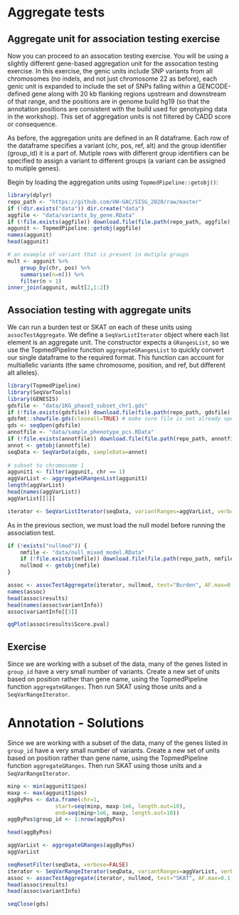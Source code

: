 # Aggregate tests

## Aggregate unit for association testing exercise

Now you can proceed to an assocation testing exercise. You will be using a slightly different gene-based aggregation unit for the assocation testing exercise. In this exercise, the genic units include SNP variants from all chromosomes (no indels, and not just chromosome 22 as before), each genic unit is expanded to include the set of SNPs falling within a GENCODE-defined gene along with 20 kb flanking regions upstream and downstream of that range, and the positions are in genome build hg19 (so that the annotation positions are consistent with the build used for genotyping data in the workshop). This set of aggregation units is not filtered by CADD score or consequence.

As before, the aggregation units are defined in an R dataframe. Each row of the dataframe specifies a variant (chr, pos, ref, alt) and the group identifier (group_id) it is a part of. Mutiple rows with different group identifiers can be specified to assign a variant to different groups (a variant can be assigned to mutiple genes).

Begin by loading the aggregation units using `TopmedPipeline::getobj()`:
```r
library(dplyr)
repo_path <- "https://github.com/UW-GAC/SISG_2020/raw/master"
if (!dir.exists("data")) dir.create("data")
aggfile <- "data/variants_by_gene.RData"
if (!file.exists(aggfile)) download.file(file.path(repo_path, aggfile), aggfile)
aggunit <- TopmedPipeline::getobj(aggfile)
names(aggunit)
head(aggunit)

# an example of variant that is present in mutiple groups
mult <- aggunit %>%
    group_by(chr, pos) %>%
    summarise(n=n()) %>%
    filter(n > 1)
inner_join(aggunit, mult[2,1:2])
```

## Association testing with aggregate units

We can run a burden test or SKAT on each of these units using `assocTestAggregate`. We define a `SeqVarListIterator` object where each list element is an aggregate unit. The constructor expects a `GRangesList`, so we use the TopmedPipeline function `aggregateGRangesList` to quickly convert our single dataframe to the required format. This function can account for multiallelic variants (the same chromosome, position, and ref, but different alt alleles).

```r
library(TopmedPipeline)
library(SeqVarTools)
library(GENESIS)
gdsfile <- "data/1KG_phase3_subset_chr1.gds"
if (!file.exists(gdsfile)) download.file(file.path(repo_path, gdsfile), gdsfile)
gdsfmt::showfile.gds(closeall=TRUE) # make sure file is not already open
gds <- seqOpen(gdsfile)
annotfile <- "data/sample_phenotype_pcs.RData"
if (!file.exists(annotfile)) download.file(file.path(repo_path, annotfile), aggfile)
annot <- getobj(annotfile)
seqData <- SeqVarData(gds, sampleData=annot)
    
# subset to chromosome 1
aggunit1 <- filter(aggunit, chr == 1)
aggVarList <- aggregateGRangesList(aggunit1)
length(aggVarList)
head(names(aggVarList))
aggVarList[[1]]

iterator <- SeqVarListIterator(seqData, variantRanges=aggVarList, verbose=FALSE)
```

As in the previous section, we must load the null model before running the association test.

```r
if (!exists("nullmod")) {
    nmfile <- "data/null_mixed_model.RData"
    if (!file.exists(nmfile)) download.file(file.path(repo_path, nmfile), nmfile)
    nullmod <- getobj(nmfile)
}

assoc <- assocTestAggregate(iterator, nullmod, test="Burden", AF.max=0.1, weight.beta=c(1,1))
names(assoc)
head(assoc$results)
head(names(assoc$variantInfo))
assoc$variantInfo[[3]]

qqPlot(assoc$results$Score.pval)
```


## Exercise

Since we are working with a subset of the data, many of the genes listed in `group_id` have a very small number of variants. Create a new set of units based on position rather than gene name, using the TopmedPipeline function `aggregateGRanges`. Then run SKAT using those units and a `SeqVarRangeIterator`.

# Annotation - Solutions

Since we are working with a subset of the data, many of the genes listed in `group_id` have a very small number of variants. Create a new set of units based on position rather than gene name, using the TopmedPipeline function `aggregateGRanges`. Then run SKAT using those units and a `SeqVarRangeIterator`.

```r
minp <- min(aggunit1$pos)
maxp <- max(aggunit1$pos)
aggByPos <- data.frame(chr=1,
               start=seq(minp, maxp-1e6, length.out=10),
               end=seq(minp+1e6, maxp, length.out=10))
aggByPos$group_id <- 1:nrow(aggByPos)

head(aggByPos)

aggVarList <- aggregateGRanges(aggByPos)
aggVarList

seqResetFilter(seqData, verbose=FALSE)
iterator <- SeqVarRangeIterator(seqData, variantRanges=aggVarList, verbose=FALSE)
assoc <- assocTestAggregate(iterator, nullmod, test="SKAT", AF.max=0.1, weight.beta=c(1,25))
head(assoc$results)
head(assoc$variantInfo)
```

```r
seqClose(gds)
```
